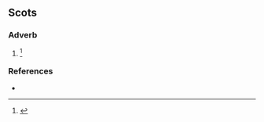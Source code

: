==Scots==

===Adverb===
{{sco-adv|-}}

# {{alt form|sco|aiblins}} {{defdate|early 17<sup>th</sup> century}}<ref name=SOED>{{R:SOED5|page=5}}</ref>

===References===
* {{R:DSL|pos=adv}}
<references/>